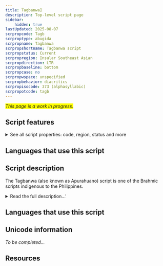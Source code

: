 ```yaml
---
title: Tagbanwa]
description: Top-level script page
sidebar:
    hidden: true
lastUpdated: 2025-08-07
scrpropcode: Tagb
scrproptype: abugida
scrpropname: Tagbanwa
scrpropshortname: Tagbanwa script
scrpropstatus: Current
scrpropregion: Insular Southeast Asian
scrpropdirection: LTR
scrpropbaseline: bottom
scrpropcase: no
scrpropwspace: unspecified
scrpropbehavior: diacritics
scrpropisocode: 373 (alphasyllabic)
scrpropotcode: tagb
---
```


<span style='background-color:yellow'>_This page is a work in progress._</span>


## Script features

<details>
<summary> See all script properties: code, region, status and more</summary>
<ScriptInfo />
</details>

## Languages that use this script

<WsList script='Tagb' wsMax='5' />

## Script description

The Tagbanwa (also known as Apurahuano) script is one of the Brahmic scripts indigenous to the Philippines.

<details><summary>Read the full description...'</summary>_Not yet available._</details>

## Languages that use this script

<WsList script='Tagb' wsMax='5' />

## Unicode information

_To be completed..._

## Resources

<ScriptResources detailSummary='seemore' />

